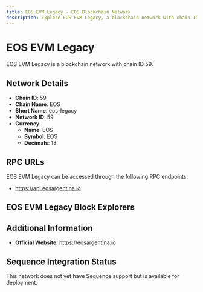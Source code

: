 ```yaml
--- 
title: EOS EVM Legacy - EOS Blockchain Network
description: Explore EOS EVM Legacy, a blockchain network with chain ID 59. Learn about its native currency, EOS, and how to interact with the network.
---
```


# EOS EVM Legacy

EOS EVM Legacy is a blockchain network with chain ID 59.

## Network Details

- **Chain ID**: 59
- **Chain Name**: EOS
- **Short Name**: eos-legacy
- **Network ID**: 59
- **Currency**: 
  - **Name**: EOS
  - **Symbol**: EOS
  - **Decimals**: 18

## RPC URLs

EOS EVM Legacy can be accessed through the following RPC endpoints:

- https://api.eosargentina.io

## EOS EVM Legacy Block Explorers



## Additional Information

- **Official Website**: https://eosargentina.io

## Sequence Integration Status

This network does not yet have Sequence support but is available for deployment.
